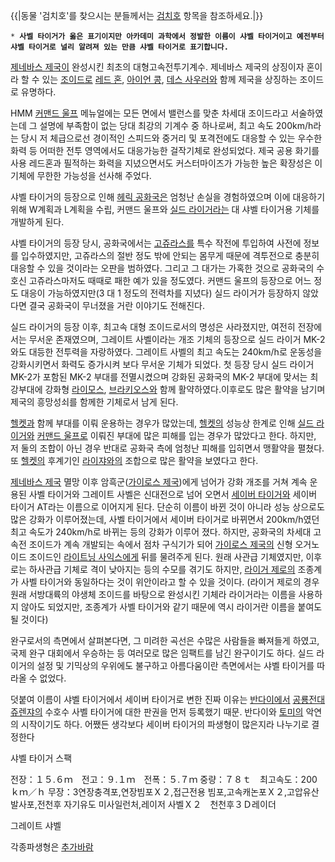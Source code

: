 {{|동물 '검치호'를 찾으시는 분들께서는 [[검치호]] 항목을 참조하세요.|}}

 * '''사벨 타이거가 옳은 표기이지만 아카데미 과학에서 정발한 이름이 샤벨 타이거이고 예전부터 샤벨 타이거로 널리 알려져 있는 만큼 샤벨 타이거로 표기합니다.'''

[[제네바스 제국]]이 완성시킨 최초의 대형고속전투기계수. 제네바스 제국의 상징이자 혼이라 할 수 있는 [[조이드]]로 [[레드 혼]], [[아이언 콩]], [[데스 사우러]]와 함께 제국을 상징하는 조이드로 유명하다.

HMM [[커맨드 울프]] 메뉴얼에는 모든 면에서 밸런스를 맞춘 차세대 조이드라고 서술하였는데 그 설명에 부족함이 없는 당대 최강의 기계수 중 하나로써, 최고 속도 200km/h라는 당시 저 체급으로선 경이적인 스피드와 중거리 및 포격전에도 대응할 수 있는 우수한 화력 등 어떠한 전투 영역에서도 대응가능한 걸작기체로 완성되었다. 제국 공용 화기를 사용 레드혼과 필적하는 화력을 지녔으면서도 커스터마이즈가 가능한 높은 확장성은 이 기체에 무한한 가능성을 선사해 주었다. 

샤벨 타이거의 등장으로 인해 [[헤릭 공화국]]은 엄청난 손실을 경험하였으며 이에 대응하기 위해 W계획과 L계획을 수립, 커맨드 울프와 [[실드 라이거]]라는 대 샤벨 타이거용 기체를 개발하게 된다.

샤벨 타이거의 등장 당시, 공화국에서는 [[고쥬라스]]를 특수 작전에 투입하여 사전에 정보를 입수하였지만, 고쥬라스의 절반 정도 밖에 안되는 몸무게 때문에 격투전으로 충분히 대응할 수 있을 것이라는 오판을 범하였다. 그리고 그 대가는 가혹한 것으로 공화국의 수호신 고쥬라스마저도 때때로 패한 예가 있을 정도였다. 커맨드 울프의 등장으로 어느 정도 대응이 가능하였지만(3 대 1 정도의 전력차를 지녔다) 실드 라이거가 등장하지 않았다면 결국 공화국이 무너졌을 거란 이야기도 전해진다.

실드 라이거의 등장 이후, 최고속 대형 조이드로서의 명성은 사라졌지만, 여전히 전장에서는 무서운 존재였으며, 그레이트 사벨이라는 개조 기체의 등장으로 실드 라이거 MK-2와도 대등한 전투력을 자랑하였다. 그레이트 사벨의 최고 속도는 240km/h로 운동성을 강화시키면서 화력도 증가시켜 보다 무서운 기체가 되었다. 첫 등장 당시 실드 라이거 MK-2가 포함된 MK-2 부대를 전멸시켰으며 강화된 공화국의 MK-2 부대에 맞서는 최강부대에 강화형 [[라이모스]], [[브라키오스]]와 함께 활약하였다.이후로도 많은 활약을 남기며 제국의 흥망성쇠를 함께한 기체로서 남게 된다.

[[헬켓]]과 함께 부대를 이뤄 운용하는 경우가 많았는데, [[헬켓]]의 성능상 한계로 인해 [[실드 라이거]]와 [[커맨드 울프]]로 이뤄진 부대에 많은 피해를 입는 경우가 많았다고 한다. 하지만, 저 둘의 조합이 아닌 경우 반대로 공화국 측에 엄청난 피해를 입히면서 맹활약을 펼쳤다. 또 [[헬켓]]의 후계기인 [[라이쟈]]와의 조합으로 많은 활약을 보였다고 한다.


[[제네바스 제국]] 멸망 이후 암흑군([[가이로스 제국]])에게 넘어가 강화 개조를 거쳐 계속 운용된 사벨 타이거와 그레이트 사벨은 신대전으로 넘어 오면서 [[세이버 타이거]]와 세이버 타이거 AT라는 이름으로 이어지게 된다. 단순히 이름이 바뀐 것이 아니라 성능 상으로도 많은 강화가 이루어졌는데, 사벨 타이거에서 세이버 타이거로 바뀌면서 200km/h였던 최고 속도가 240km/h로 바뀌는 등의 강화가 이루어 졌다. 하지만, 공화국의 차세대 고속전 조이드가 계속 개발되는 속에서 점차 구식기가 되어 [[가이로스 제국]]의 신형 오거노이드 조이드인 [[라이트닝 사익스]]에게 뒤를 물려주게 된다. 원래 사관급 기체였지만, 이후로는 하사관급 기체로 격이 낮아지는 등의 수모를 겪기도 하지만, [[라이거 제로]]의 조종계가 사벨 타이거와 동일하다는 것이 위안이라고 할 수 있을 것이다. (라이거 제로의 경우 원래 서방대륙의 야생체 조이드를 바탕으로 완성시킨 기체라 라이거라는 이름을 사용하지 않아도 되었지만, 조종계가 사벨 타이거와 같기 때문에 역시 라이거란 이름을 붙여도 될 것이다)

완구로서의 측면에서 살펴본다면, 그 미려한 곡선은 수많은 사람들을 빠져들게 하였고, 국제 완구 대회에서 우승하는 등 여러모로 많은 임팩트를 남긴 완구이기도 하다. 실드 라이거의 설정 및 기믹상의 우위에도 불구하고 아름다움이란 측면에서는 샤벨 타이거를 따라올 수 없었다. 

덧붙여 이름이 샤벨 타이거에서 세이버 타이거로 변한 진짜 이유는 [[반다이]]에서 [[공룡전대 쥬렌쟈]]의 수호수 사벨 타이거에 대한 판권을 먼저 등록했기 때문. 반다이와 [[토미]]의 악연의 시작이기도 하다. 어쨌든 생각보다 세이버 타이거의 파생형이 많은지라 나누기로 결정한다

샤벨 타이거 스팩

전장：１５.６ｍ　전고：９.１ｍ　전폭：５.７ｍ 중량：７８ｔ　최고속도：200ｋｍ／ｈ
무장：3연장충격포,연장빔포Ｘ２,접근전용 빔포,고속캐논포Ｘ２,고압유산발사포,전천후 자기유도 미사일런처,레이저 사벨Ｘ２　천천후３Ｄ레이더

그레이트 샤벨

각종파생형은 [[추가바람]]
